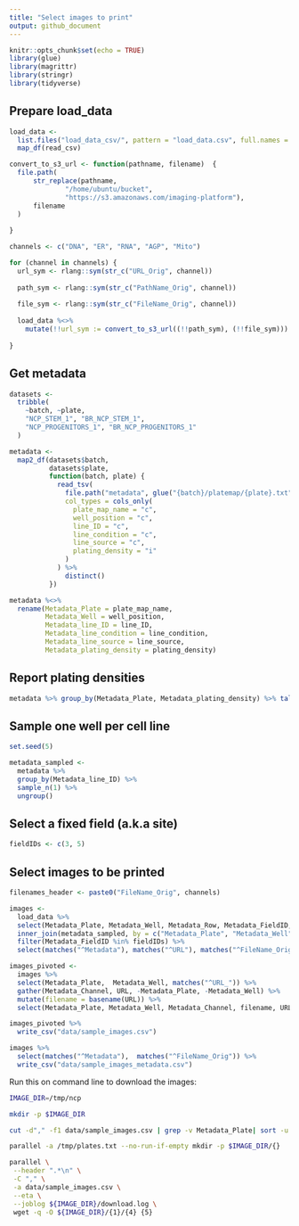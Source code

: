 ```yaml
---
title: "Select images to print"
output: github_document
---
```


```r
knitr::opts_chunk$set(echo = TRUE)
library(glue)
library(magrittr)
library(stringr)
library(tidyverse)
```

## Prepare load_data 

```r
load_data <- 
  list.files("load_data_csv/", pattern = "load_data.csv", full.names = T, recursive = T)  %>%
  map_df(read_csv)

convert_to_s3_url <- function(pathname, filename)  {
  file.path(
      str_replace(pathname, 
              "/home/ubuntu/bucket", 
              "https://s3.amazonaws.com/imaging-platform"),
      filename
  )
  
}

channels <- c("DNA", "ER", "RNA", "AGP", "Mito")

for (channel in channels) {
  url_sym <- rlang::sym(str_c("URL_Orig", channel))
  
  path_sym <- rlang::sym(str_c("PathName_Orig", channel))
   
  file_sym <- rlang::sym(str_c("FileName_Orig", channel))
   
  load_data %<>% 
    mutate(!!url_sym := convert_to_s3_url((!!path_sym), (!!file_sym)))
  
}

```

## Get metadata

```r

datasets <- 
  tribble(
    ~batch, ~plate,
    "NCP_STEM_1", "BR_NCP_STEM_1",
    "NCP_PROGENITORS_1", "BR_NCP_PROGENITORS_1"
  )

metadata <-
  map2_df(datasets$batch,
          datasets$plate,
          function(batch, plate) {
            read_tsv(
              file.path("metadata", glue("{batch}/platemap/{plate}.txt")),
              col_types = cols_only(
                plate_map_name = "c",
                well_position = "c",
                line_ID = "c",
                line_condition = "c",
                line_source = "c",
                plating_density = "i"
              )
            ) %>%
              distinct()
          })

metadata %<>%
  rename(Metadata_Plate = plate_map_name, 
         Metadata_Well = well_position,
         Metadata_line_ID = line_ID,
         Metadata_line_condition = line_condition,
         Metadata_line_source = line_source,
         Metadata_plating_density = plating_density)
```

## Report plating densities

```r
metadata %>% group_by(Metadata_Plate, Metadata_plating_density) %>% tally()
```


## Sample one well per cell line

```r
set.seed(5)

metadata_sampled <-
  metadata %>%
  group_by(Metadata_line_ID) %>%
  sample_n(1) %>%
  ungroup()
```

## Select a fixed field (a.k.a site)

```r
fieldIDs <- c(3, 5)
```

## Select images to be printed

```r
filenames_header <- paste0("FileName_Orig", channels)

images <- 
  load_data %>%
  select(Metadata_Plate, Metadata_Well, Metadata_Row, Metadata_FieldID, matches("^URL_"), one_of(filenames_header)) %>%
  inner_join(metadata_sampled, by = c("Metadata_Plate", "Metadata_Well")) %>%
  filter(Metadata_FieldID %in% fieldIDs) %>%
  select(matches("^Metadata"), matches("^URL"), matches("^FileName_Orig"))

images_pivoted <-
  images %>%
  select(Metadata_Plate,  Metadata_Well, matches("^URL_")) %>%
  gather(Metadata_Channel, URL, -Metadata_Plate, -Metadata_Well) %>%
  mutate(filename = basename(URL)) %>%
  select(Metadata_Plate, Metadata_Well, Metadata_Channel, filename, URL)

images_pivoted %>% 
  write_csv("data/sample_images.csv")

```

```r
images %>%
  select(matches("^Metadata"),  matches("^FileName_Orig")) %>%
  write_csv("data/sample_images_metadata.csv")
```

Run this on command line to download the images:

```sh
IMAGE_DIR=/tmp/ncp

mkdir -p $IMAGE_DIR

cut -d"," -f1 data/sample_images.csv | grep -v Metadata_Plate| sort -u > /tmp/plates.txt

parallel -a /tmp/plates.txt --no-run-if-empty mkdir -p $IMAGE_DIR/{} 

parallel \
 --header ".*\n" \
 -C "," \
 -a data/sample_images.csv \
 --eta \
 --joblog ${IMAGE_DIR}/download.log \
 wget -q -O ${IMAGE_DIR}/{1}/{4} {5}
```

